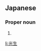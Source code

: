 ==Japanese==
{{ja-kanjitab|みつ|お}}

===Proper noun===
{{ja-pos|みつお|proper}}

# {{given name|male|lang=ja|sort=みつお}}

[[li:光生]]